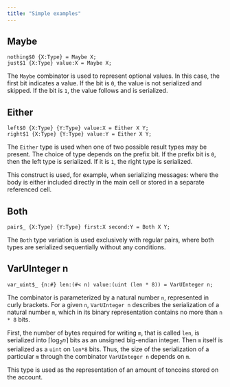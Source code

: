 ```yaml
---
title: "Simple examples"
---
```


## Maybe

```tlb
nothing$0 {X:Type} = Maybe X;
just$1 {X:Type} value:X = Maybe X;
```
The `Maybe` combinator is used to represent optional values. In this case, the first bit indicates a value.
If the bit is `0`, the value is not serialized and skipped. If the bit is `1`, the value follows and is serialized.


## Either

```tlb
left$0 {X:Type} {Y:Type} value:X = Either X Y;
right$1 {X:Type} {Y:Type} value:Y = Either X Y;
```
The `Either` type is used when one of two possible result types may be present. 
The choice of type depends on the prefix bit. If the prefix bit is `0`, then the left type is serialized. If it is `1`, the right type is serialized.

This construct is used, for example, when serializing messages: where the body is either included directly 
in the main cell or stored in a separate referenced cell.

## Both

```tlb
pair$_ {X:Type} {Y:Type} first:X second:Y = Both X Y;
```

The `Both` type variation is used exclusively with regular pairs, where both types are serialized sequentially without any conditions.

## VarUInteger n

```tlb
var_uint$_ {n:#} len:(#< n) value:(uint (len * 8)) = VarUInteger n;
```
The combinator is parameterized by a natural number `n`, represented in curly brackets. For a given `n`, `VarUInteger n` 
describes the serialization of a natural number `m`, which in its binary representation contains no more than `n * 8` bits.

First, the number of bytes required for writing `m`, that is called `len`, is serialized into $\lceil \log_{2}n \rceil$ bits as an unsigned 
big-endian integer. Then `m` itself is serialized as a `uint` on `len*8` bits. Thus, the size of the serialization of a particular `m` through the
combinator `VarUInteger n` depends on `m`.

This type is used as the representation of an amount of toncoins stored on the account. 

